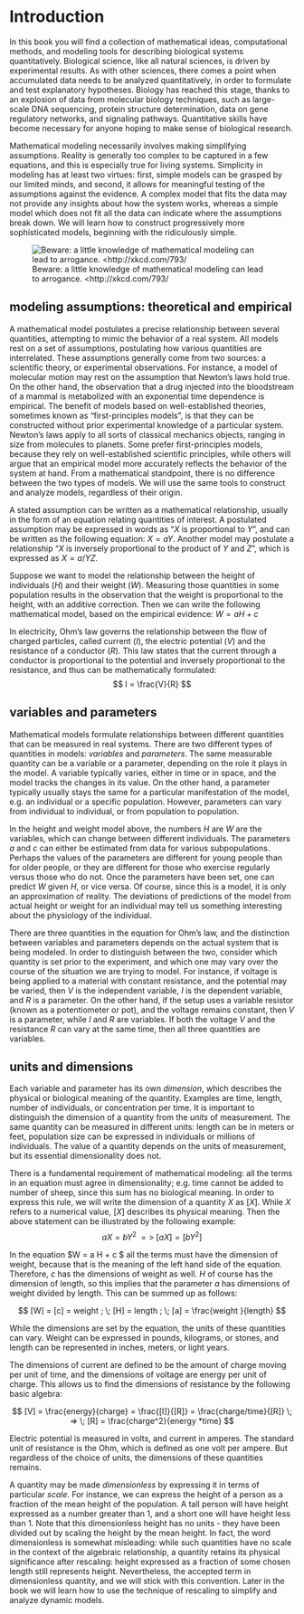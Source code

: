 # Introduction

In this book you will find a collection of mathematical ideas, computational methods, and modeling tools for describing biological systems quantitatively. Biological science, like all natural sciences, is driven by experimental results. As with other sciences, there comes a point when accumulated data needs to be analyzed quantitatively, in order to formulate and test explanatory hypotheses. Biology has reached this stage, thanks to an explosion of data from molecular biology techniques, such as large-scale DNA sequencing, protein structure determination, data on gene regulatory networks, and signaling pathways. Quantitative skills have become necessary for anyone hoping to make sense of biological research.

Mathematical modeling necessarily involves making simplifying assumptions. Reality is generally too complex to be captured in a few equations, and this is especially true for living systems. Simplicity in modeling has at least two virtues: first, simple models can be grasped by our limited minds, and second, it allows for meaningful testing of the assumptions against the evidence. A complex model that fits the data may not provide any insights about how the system works, whereas a simple model which does not fit all the data can indicate where the assumptions break down. We will learn how to construct progressively more sophisticated models, beginning with the ridiculously simple.


![Beware: a little knowledge of mathematical modeling can lead to
arrogance. <http://xkcd.com/793/](images/physicists_xkcd.png){fig-align="left"}


## modeling assumptions: theoretical and empirical

A mathematical model postulates a precise relationship between several quantities, attempting to mimic the behavior of a real system. All models rest on a set of assumptions, postulating how various quantities are interrelated. These assumptions generally come from two sources: a scientific theory, or experimental observations. For instance, a model of molecular motion may rest on the assumption that Newton’s laws hold true. On the other hand, the observation that a drug injected into the bloodstream of a mammal is metabolized with an exponential time dependence is empirical. The benefit of models based on well-established theories, sometimes known as “first-principles models”, is that they can be constructed without prior experimental knowledge of a particular system. Newton’s laws apply to all sorts of classical mechanics objects, ranging in size from molecules to planets. Some prefer first-principles models, because they rely on well-established scientific principles, while others will argue that an empirical model more accurately reflects the behavior of the system at hand. From a mathematical standpoint, there is no difference between the two types of models. We will use the
same tools to construct and analyze models, regardless of their origin.

A stated assumption can be written as a mathematical relationship,
usually in the form of an equation relating quantities of interest. A postulated assumption may be expressed in words as “$X$ is proportional to $Y$”, and can be written as the following equation: $X = aY$. Another model may postulate a relationship “$X$ is inversely proportional to the product of $Y$ and $Z$”, which is expressed as  $X = a/YZ$.

Suppose we want to model the relationship between the height of
individuals ($H$) and their weight ($W$). Measuring those quantities in some population results in the observation that the weight is proportional to the height, with an additive correction. Then we can write the following mathematical model, based on the empirical evidence: $W = a H + c$

In electricity, Ohm’s law governs the relationship between the flow of charged particles, called current ($I$), the electric potential ($V$) and the resistance of a conductor ($R$). This law states that the current through a conductor is proportional to the potential and inversely proportional to the resistance, and thus can be mathematically formulated: 
$$
I = \frac{V}{R}
$$

## variables and parameters

Mathematical models formulate relationships between different quantities that can be measured in real systems. There are two different types of quantities in models: *variables* and *parameters*. The same measurable quantity can be a variable or a parameter, depending on the role it plays in the model. A variable typically varies, either in time or in space, and the model tracks the changes in its value. On the other hand, a parameter typically usually stays the same for a particular manifestation of the model, e.g. an individual or a specific population. However, parameters can vary from individual to individual, or from
population to population.

In the height and weight model above, the numbers $H$ are $W$ are the variables, which can change between different individuals. The
parameters $a$ and $c$ can either be estimated from data for various subpopulations. Perhaps the values of the parameters are different for young people than for older people, or they are different for those who exercise regularly versus those who do not. Once the parameters have been set, one can predict $W$ given $H$, or vice versa. Of course, since this is a model, it is only an approximation of reality. The deviations of predictions of the model from actual height or weight for an individual may tell us something interesting about the physiology of the individual.

There are three quantities in the equation for Ohm’s law, and the
distinction between variables and parameters depends on the actual
system that is being modeled. In order to distinguish between the two, consider which quantity is set prior to the experiment, and which one may vary over the course of the situation we are trying to model. For instance, if voltage is being applied to a material with constant resistance, and the potential may be varied, then $V$ is the independent variable, $I$ is the dependent variable, and $R$ is a parameter. On the other hand, if the setup uses a variable resistor (known as a potentiometer or pot), and the voltage remains constant, then $V$ is a parameter, while $I$ and $R$ are variables. If both the voltage $V$ and the resistance $R$ can vary at the same time, then all three quantities are variables.

## units and dimensions

Each variable and parameter has its own *dimension*, which describes the physical or biological meaning of the quantity. Examples are time, length, number of individuals, or concentration per time. It is important to distinguish the dimension of a quantity from the *units* of measurement. The same quantity can be measured in different units: length can be in meters or feet, population size can be expressed in individuals or millions of individuals. The value of a quantity depends on the units of measurement, but its essential dimensionality does not.

There is a fundamental requirement of mathematical modeling: all the terms in an equation must agree in dimensionality; e.g. time cannot be added to number of sheep, since this sum has no biological meaning. In order to express this rule, we will write the dimension of a quantity $X$ as $[X]$. While $X$ refers to a numerical value, $[X]$ describes its physical meaning. Then the above statement can be illustrated by the following example: 
$$
aX = bY^2 \; => \; [aX] = [bY^2]
$$

In the equation $W = a H + c $ all the terms must have the dimension of weight, because that is the meaning of the left hand side of the equation. Therefore, $c$ has the dimensions of weight as well. $H$ of course has the dimension of length, so this implies that the parameter $a$ has dimensions of weight divided by length. This can be summed up as follows:

$$
[W] = [c] = weight ; \; [H] = length ; \; [a] = \frac{weight }{length}
$$

While the dimensions are set by the equation, the units of these
quantities can vary. Weight can be expressed in pounds, kilograms, or stones, and length can be represented in inches, meters, or light years.

The dimensions of current are defined to be the amount of charge moving per unit of time, and the dimensions of voltage are energy per unit of charge. This allows us to find the dimensions of resistance by the following basic algebra:

$$
[V] = \frac{energy}{charge} = \frac{[I]}{[R]} = \frac{charge/time}{[R]} \; => \; [R] = \frac{charge^2}{energy *time}
$$

Electric potential is measured in volts, and current in amperes. The standard unit of resistance is the Ohm, which is defined as one volt per ampere. But regardless of the choice of units, the dimensions of these quantities remains.

A quantity may be made *dimensionless* by expressing it in terms of particular *scale*. For instance, we can express the height of a person as a fraction of the mean height of the population. A tall person will have height expressed as a number greater than 1, and a short one will have height less than 1. Note that this dimensionless height has no units - they have been divided out by scaling the height by the mean height. In fact, the word dimensionless is somewhat misleading: while such quantities have no scale in the context of the algebraic relationship, a quantity retains its physical significance after rescaling: height expressed as a fraction of some chosen length still represents height. Nevertheless, the accepted term in dimensionless quantity, and we will stick with this convention. Later in the book we will learn how to use the technique of rescaling to simplify and analyze
dynamic models.